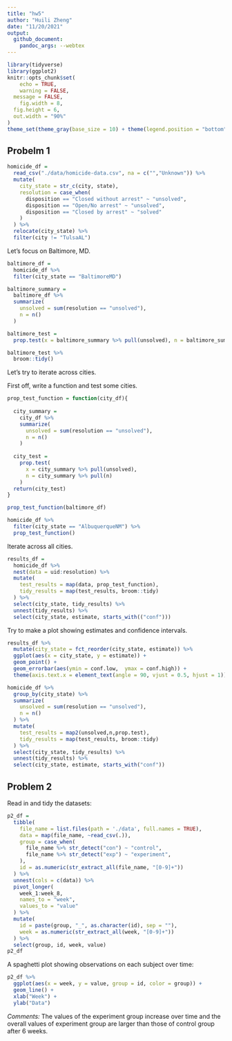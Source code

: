 ```yaml
---
title: "hw5"
author: "Huili Zheng"
date: "11/20/2021"
output: 
  github_document:
    pandoc_args: --webtex
---
```


```r
library(tidyverse)
library(ggplot2)
knitr::opts_chunk$set(
	echo = TRUE,
	warning = FALSE,
  message = FALSE,
	fig.width = 8, 
  fig.height = 6,
  out.width = "90%"
)
theme_set(theme_gray(base_size = 10) + theme(legend.position = "bottom"))
```

## Probelm 1

```r
homicide_df = 
  read_csv("./data/homicide-data.csv", na = c("","Unknown")) %>%
  mutate(
    city_state = str_c(city, state),
    resolution = case_when(
      disposition == "Closed without arrest" ~ "unsolved",
      disposition == "Open/No arrest" ~ "unsolved",
      disposition == "Closed by arrest" ~ "solved"
    )
  ) %>%
  relocate(city_state) %>%
  filter(city != "TulsaAL")
```

Let's focus on Baltimore, MD.

```r
baltimore_df = 
  homicide_df %>%
  filter(city_state == "BaltimoreMD")

baltimore_summary = 
  baltimore_df %>%
  summarize(
    unsolved = sum(resolution == "unsolved"),
    n = n()
  )

baltimore_test = 
  prop.test(x = baltimore_summary %>% pull(unsolved), n = baltimore_summary %>% pull(n))

baltimore_test %>%
  broom::tidy()
```

Let's try to iterate across cities.

First off, write a function and test some cities.

```r
prop_test_function = function(city_df){
  
  city_summary = 
    city_df %>%
    summarize(
      unsolved = sum(resolution == "unsolved"),
      n = n()
    )
  
  city_test = 
    prop.test(
      x = city_summary %>% pull(unsolved),
      n = city_summary %>% pull(n)
    )
  return(city_test)
}

prop_test_function(baltimore_df)

homicide_df %>%
  filter(city_state == "AlbuquerqueNM") %>%
  prop_test_function()
```

Iterate across all cities.

```r
results_df =
  homicide_df %>%
  nest(data = uid:resolution) %>%
  mutate(
    test_results = map(data, prop_test_function),
    tidy_results = map(test_results, broom::tidy)
  ) %>%
  select(city_state, tidy_results) %>%
  unnest(tidy_results) %>%
  select(city_state, estimate, starts_with(("conf")))

```

Try to make a plot showing estimates and confidence intervals.
```r
results_df %>%
  mutate(city_state = fct_reorder(city_state, estimate)) %>%
  ggplot(aes(x = city_state, y = estimate)) +
  geom_point() +
  geom_errorbar(aes(ymin = conf.low,  ymax = conf.high)) +
  theme(axis.text.x = element_text(angle = 90, vjust = 0.5, hjust = 1))
```

```r
homicide_df %>%
  group_by(city_state) %>%
  summarize(
    unsolved = sum(resolution == "unsolved"),
    n = n()
  ) %>%
  mutate(
    test_results = map2(unsolved,n,prop.test), 
    tidy_results = map(test_results, broom::tidy)
  ) %>%
  select(city_state, tidy_results) %>%
  unnest(tidy_results) %>%
  select(city_state, estimate, starts_with("conf"))
```


##  Problem 2

Read in and tidy the datasets:

```r
p2_df =
  tibble(
    file_name = list.files(path = './data', full.names = TRUE),
    data = map(file_name, ~read_csv(.)),
    group = case_when(
      file_name %>% str_detect("con") ~ "control",
      file_name %>% str_detect("exp") ~ "experiment",
    ),
    id = as.numeric(str_extract_all(file_name, "[0-9]+"))
  ) %>% 
  unnest(cols = c(data)) %>% 
  pivot_longer(
    week_1:week_8,
    names_to = "week",
    values_to = "value"
  ) %>% 
  mutate(
    id = paste(group, "_", as.character(id), sep = ""),
    week = as.numeric(str_extract_all(week, "[0-9]+"))
  ) %>% 
  select(group, id, week, value)
p2_df
```

A spaghetti plot showing observations on each subject over time:

```r
p2_df %>% 
  ggplot(aes(x = week, y = value, group = id, color = group)) +
  geom_line() +
  xlab("Week") +
  ylab("Data")
```

*Comments:* The values of the experiment group increase over time and the overall values of experiment group are larger than those of control group after 6 weeks.
